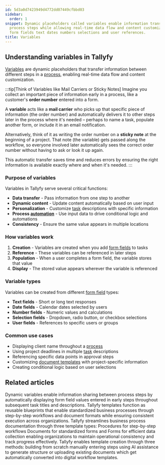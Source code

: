 ```yaml
---
id: 5d3a0d7423949d4772dd07449cfbbd03
sidebar:
  order: 1
snippet: Dynamic placeholders called variables enable information transfer between
  process steps while allowing real-time data flow and content customization through
  form fields text dates numbers selections and user references.
title: Variables
---
```


## Understanding variables in Tallyfy

[Variables](/products/pro/documenting/templates/variables/) are dynamic placeholders that transfer information between different steps in a [process](/products/pro/tracking-and-tasks/processes/), enabling real-time data flow and content customization.

:::tip[Think of Variables like Mail Carriers or Sticky Notes]
Imagine you collect an important piece of information early in a process, like a customer's **order number** entered into a form.

A **variable** acts like a **mail carrier** who picks up that specific piece of information (the order number) and automatically delivers it to other steps later in the process where it's needed – perhaps to name a task, populate another form, or include it in an email notification.

Alternatively, think of it as writing the order number on a **sticky note** at the beginning of a project. That note (the variable) gets passed along the workflow, so everyone involved later automatically sees the correct order number without having to ask or look it up again.

This automatic transfer saves time and reduces errors by ensuring the right information is available exactly where and when it's needed.
:::

### Purpose of variables

Variables in Tallyfy serve several critical functions:

- **Data transfer** - Pass information from one step to another
- **Dynamic content** - Update content automatically based on user input
- **Personalization** - Customize [task](/products/pro/tracking-and-tasks/tasks/) descriptions with specific information
- **Process [automation](/products/pro/documenting/templates/automations/)** - Use input data to drive conditional logic and automations
- **Consistency** - Ensure the same value appears in multiple locations

### How variables work

1. **Creation** - Variables are created when you add [form fields](/products/pro/tracking-and-tasks/tasks/what-are-form-fields-in-tallyfy/) to tasks
2. **Reference** - These variables can be referenced in later steps
3. **Population** - When a user completes a form field, the variable stores that value
4. **Display** - The stored value appears wherever the variable is referenced

### Variable types

Variables can be created from different [form field](/products/pro/tracking-and-tasks/tasks/what-are-form-fields-in-tallyfy/) types:

- **Text fields** - Short or long text responses
- **Date fields** - Calendar dates selected by users
- **Number fields** - Numeric values and calculations
- **Selection fields** - Dropdown, radio button, or checkbox selections
- **User fields** - References to specific users or groups

### Common use cases

- Displaying client name throughout a [process](/products/pro/tracking-and-tasks/processes/)
- Using project deadlines in multiple [task](/products/pro/tracking-and-tasks/tasks/) descriptions
- Referencing specific data points in approval steps
- Customizing [document templates](/products/pro/documenting/documents/) with project-specific information
- Creating conditional logic based on user selections


<PageTree />


## Related articles
<CardGrid>
<LinkTitleCard header="<b>Variables > Insert variables</b>" href="/products/pro/documenting/templates/variables/how-can-i-use-insert-variables-in-tallyfy/" > Dynamic variables enable information sharing between process steps by automatically displaying form field values entered in early steps throughout subsequent task titles and descriptions. </LinkTitleCard>
<LinkTitleCard header="<b>Documenting > Templates</b>" href="/products/pro/documenting/templates/" > Tallyfy templates function as reusable blueprints that enable standardized business processes through step-by-step workflows and document formats while ensuring consistent execution across organizations. </LinkTitleCard>
<LinkTitleCard header="<b>Pro > Essentials</b>" href="/products/pro/documenting/" > Tallyfy streamlines business process documentation through three template types: Procedures for step-by-step workflows Documents for standardized forms and Forms for efficient data collection enabling organizations to maintain operational consistency and track progress effectively. </LinkTitleCard>
<LinkTitleCard header="<b>Templates > Create a template</b>" href="/products/pro/documenting/templates/create-template/" > Tallyfy enables template creation through three methods: building from scratch manually entering steps using AI assistance to generate structure or uploading existing documents which get automatically converted into digital workflow templates. </LinkTitleCard>
</CardGrid>